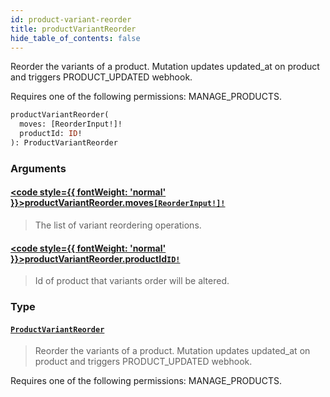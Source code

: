 ```yaml
---
id: product-variant-reorder
title: productVariantReorder
hide_table_of_contents: false
---
```








Reorder the variants of a product. Mutation updates updated_at on product and triggers PRODUCT_UPDATED webhook. 

Requires one of the following permissions: MANAGE_PRODUCTS.

```graphql
productVariantReorder(
  moves: [ReorderInput!]!
  productId: ID!
): ProductVariantReorder
```


### Arguments

#### [<code style={{ fontWeight: 'normal' }}>productVariantReorder.<b>moves</b></code>](#)<Bullet />[`[ReorderInput!]!`](../../../developer/api-reference/inputs/reorder-input) <Badge class="secondary" text="non-null"/> <Badge class="secondary" text="input"/>
> The list of variant reordering operations.
> 

#### [<code style={{ fontWeight: 'normal' }}>productVariantReorder.<b>productId</b></code>](#)<Bullet />[`ID!`](../../../developer/api-reference/scalars/id) <Badge class="secondary" text="non-null"/> <Badge class="secondary" text="scalar"/>
> Id of product that variants order will be altered.
> 

### Type

#### [`ProductVariantReorder`](../../../developer/api-reference/objects/product-variant-reorder) <Badge class="secondary" text="object"/>
> Reorder the variants of a product. Mutation updates updated_at on product and triggers PRODUCT_UPDATED webhook. 

Requires one of the following permissions: MANAGE_PRODUCTS.
> 





